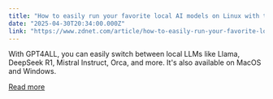 ```yaml
---
title: "How to easily run your favorite local AI models on Linux with this handy app"
date: "2025-04-30T20:34:00.000Z"
link: "https://www.zdnet.com/article/how-to-easily-run-your-favorite-local-ai-models-on-linux-with-this-handy-app/"
---
```


With GPT4ALL, you can easily switch between local LLMs like Llama, DeepSeek R1, Mistral Instruct, Orca, and more. It's also available on MacOS and Windows.

[Read more](https://www.zdnet.com/article/how-to-easily-run-your-favorite-local-ai-models-on-linux-with-this-handy-app/)

